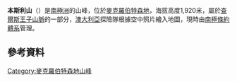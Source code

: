 {{coord|70|19|S|64|15|E|display=title}}

'''本斯利山'''（{{lang-en|Mount Bensley}}）是[[南極洲|南極洲]]的山峰，位於[[麥克羅伯特森地|麥克羅伯特森地]]，海拔高度1,920米，屬於[[查爾斯王子山脈|查爾斯王子山脈]]的一部分，[[澳大利亞|澳大利亞]]探險隊根據空中照片繪入地圖，現時由[[南極條約體系|南極條約體系]]管理。

==參考資料==
{{usgs-gazetteer}}

{{DEFAULTSORT:Mount Bensley}}
[[Category:麥克羅伯特森地山峰|Category:麥克羅伯特森地山峰]]


{{MacRobertsonLand-geo-stub}}